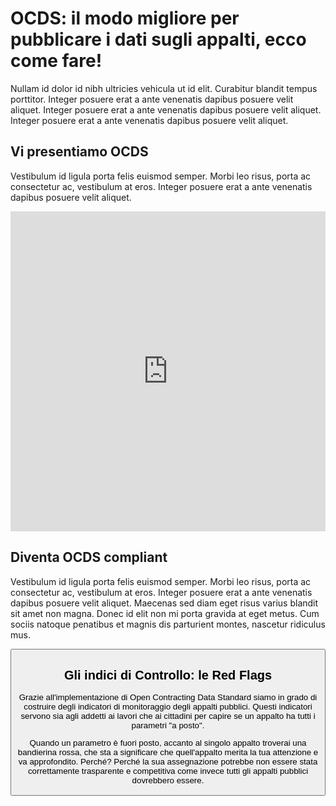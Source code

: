 # OCDS: il modo migliore per pubblicare i dati sugli appalti, ecco come fare!

Nullam id dolor id nibh ultricies vehicula ut id elit. Curabitur blandit tempus porttitor.
Integer posuere erat a ante venenatis dapibus posuere velit aliquet.
Integer posuere erat a ante venenatis dapibus posuere velit aliquet.
Integer posuere erat a ante venenatis dapibus posuere velit aliquet.

## Vi presentiamo OCDS

Vestibulum id ligula porta felis euismod semper.
Morbi leo risus, porta ac consectetur ac, vestibulum at eros.
Integer posuere erat a ante venenatis dapibus posuere velit aliquet.

<iframe
    width="100%"
    height="512"
    src="https://www.youtube.com/embed/l1qv_nCRd8U"
    frameBorder="0"
    allow="accelerometer; autoplay; encrypted-media; gyroscope; picture-in-picture"
    allowFullScreen
></iframe>

## Diventa OCDS compliant

Vestibulum id ligula porta felis euismod semper.
Morbi leo risus, porta ac consectetur ac, vestibulum at eros.
Integer posuere erat a ante venenatis dapibus posuere velit aliquet.
Maecenas sed diam eget risus varius blandit sit amet non magna.
Donec id elit non mi porta gravida at eget metus.
Cum sociis natoque penatibus et magnis dis parturient montes, nascetur ridiculus mus.

<Button
    title="Scarica il template XLS"
    description="10.2 KB"
    url=""
    icon="/icons/download.svg"
/>

## Gli indici di Controllo: le Red Flags

Grazie all'implementazione di Open Contracting Data Standard siamo in grado di costruire degli indicatori di monitoraggio degli appalti pubblici.
Questi indicatori servono sia agli addetti ai lavori che ai cittadini per capire se un appalto ha tutti i parametri "a posto".

<Redflags
    items={props.redflags}
    image="/images/flag-stars.svg"
/>

Quando un parametro è fuori posto, accanto al singolo appalto troverai una bandierina rossa, che sta a significare che quell'appalto merita la tua attenzione e va approfondito.
Perché? Perché la sua assegnazione potrebbe non essere stata correttamente trasparente e competitiva come invece tutti gli appalti pubblici dovrebbero essere.

<Card
    title="Partecipa"
    description="Etiam porta sem malesuada magna mollis euismod."
    url=""
    icon="/icons/get-involved.svg"
/>
